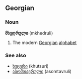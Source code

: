 ==Georgian==
===Noun===
'''მხედრული''' (mkhedruli)
#The modern [[Georgian]] [[alphabet]]

===See also===
*[[ხუცური]] (khutsuri)
*[[ასომთავრული]] (asomtavruli)
